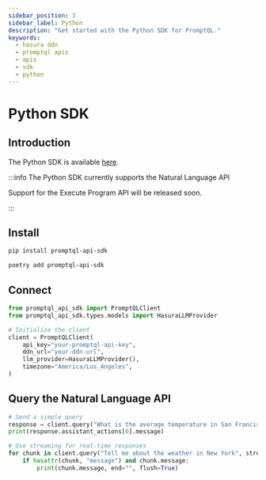 ```yaml
---
sidebar_position: 3
sidebar_label: Python
description: "Get started with the Python SDK for PromptQL."
keywords:
  - hasura ddn
  - promptql apis
  - apis
  - sdk
  - python
---
```


# Python SDK

## Introduction

The Python SDK is available [here](https://pypi.org/project/promptql-api-sdk/).

:::info The Python SDK currently supports the Natural Language API

Support for the Execute Program API will be released soon.

:::

## Install

```sh title="The SDK can be installed using pip:"
pip install promptql-api-sdk
```

```sh title="Or Poetry:"
poetry add promptql-api-sdk
```

## Connect

```python title="You'll connect to an instnace by creating a client:"
from promptql_api_sdk import PromptQLClient
from promptql_api_sdk.types.models import HasuraLLMProvider

# Initialize the client
client = PromptQLClient(
    api_key="your-promptql-api-key",
    ddn_url="your-ddn-url",
    llm_provider=HasuraLLMProvider(),
    timezone="America/Los_Angeles",
)
```

## Query the Natural Language API

```python title="Then, use your client to query the Natural Language API:"
# Send a simple query
response = client.query("What is the average temperature in San Francisco?")
print(response.assistant_actions[0].message)

# Use streaming for real-time responses
for chunk in client.query("Tell me about the weather in New York", stream=True):
    if hasattr(chunk, "message") and chunk.message:
        print(chunk.message, end="", flush=True)
```
